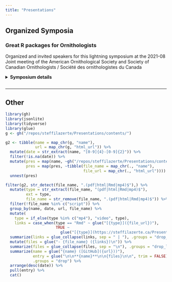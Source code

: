```yaml
---
title: "Presentations"
---
```


## Organized Symposia

### Great R packages for Ornithologists
Organized and invited speakers for this lightning symposium at the 2021-08 Joint meeting of the American Ornithological Society and Society of Canadian Ornithologists / Société des ornithologistes du Canada

<details>
  <summary>**Symposium details**<p></summary>

- Steffi LaZerte - "**How can ornithologists find R packages?**" 
  ([GitHub](https://github.com/steffilazerte/Presentations/blob/master/2021-08%20AOS%7CSOC%20-%20R%20Symposium/) |
  [html](https://steffilazerte.ca/Presentations/2021-08%20AOS%7CSOC%20-%20R%20Symposium/AOS_SCO_2021_LaZerte.html#1) | 
  [pdf](https://steffilazerte.ca/Presentations/2021-08%20AOS%7CSOC%20-%20R%20Symposium/AOS_SCO_2021_LaZerte.pdf) | 
  [video](https://steffilazerte.ca/Presentations/2021-08%20AOS%7CSOC%20-%20R%20Symposium/AOS_SCO_2021_LaZerte.mp4))
  
- Stepfanie Aguillon - "**[dplyr](https://dplyr.tidyverse.org/): A useful toolbox for manipulating data**" ([GitHub](https://github.com/stepfanie-aguillon/AOS2021-dplyr))

- Matt Dyson - "**[sf](https://r-spatial.github.io/sf/), [raster](https://github.com/rspatial/raster), and [tmap](https://mtennekes.github.io/tmap/): The spatial data trinity**" ([GitHub](https://github.com/dysonwildlife/AOS_2021))

- Mark Padgham - "**[osmdata](https://docs.ropensci.org/osmdata/): Roadless areas and avian diversity**" ([GitHub](https://github.com/mpadge/presentations/tree/main/2021/aos21) | [video](https://github.com/mpadge/presentations/releases/download/aos21/padgham.mp4))

- Sunny Tseng - "**[seewave](https://rug.mnhn.fr/seewave/) and [tuneR](https://cran.r-project.org/web/packages/tuneR/index.html): Sound analysis in ornithology**"

- María Juliana Benítez Saldívar - "**[warbler](https://marce10.github.io/warbleR/) and [Rraven](https://marce10.github.io/Rraven/): Bioacoustics in R**"

- John Quinn - "**[soundecology](http://ljvillanueva.github.io/soundecology/): Using acoustic indices for landscape assessment and monitoring**"

- Danielle Ethier - "**[naturecounts](https://birdstudiescanada.github.io/naturecounts/): Millions of bird occurrence records at your fingertips**" 
  ([pdf](https://steffilazerte.ca/Presentations/2021-08%20AOS%7CSOC%20-%20R%20Symposium/naturecounts_AOS_SCO%20Aug%202021%20Final%20ENG-FR.pdf))

- Jessica Burnett - "**[bbsAssistant](https://github.com/trashbirdecology/bbsAssistant): An R package for downloading and handling data and information from the North American Breeding Bird Survey**" (Contact for details)

- Amie MacDonald - "**[motus](https://motuswts.github.io/motus/): Managing motus data in R**"

- Martin Beal - "**[track2KBA](https://github.com/BirdLifeInternational/track2kba): An R package for identifying important sites for biodiversity from tracking data**"

- Elena West - "**[MixSIAR](https://brianstock.github.io/MixSIAR/index.html): An R package for avian diet analysis**" ([pdf](https://steffilazerte.ca/Presentations/2021-08%20AOS%7CSOC%20-%20R%20Symposium/ElenaWest_LightningTalk_MixSIAR.pdf))

- Evan Adams - "**[INLA](https://www.r-inla.org/): A way for ecologists to overcome their worst impulses**"

- Luke Campillo - "**[pavo](http://pavo.colrverse.com/): Color analysis in birds**"

- Philipp Boersch-Supan - "**[moult](https://cran.r-project.org/web/packages/moult/index.html) and [moultmcmc](https://pboesu.github.io/moultmcmc/index.html): Inference for moult phenology models**" 
  ([pdf](https://raw.githubusercontent.com/pboesu/aos_sco_2021_moult_models/main/AOS_SCO_LightningTalk_slides.pdf) | 
  [transcript](https://raw.githubusercontent.com/pboesu/aos_sco_2021_moult_models/main/2021_AOS_SCO_lightning_talk_transcript.pdf))

- Marc-Olivier Beausoleil - "**Putting it all together: [Ornithometrics](https://beausoleilmo.github.io/Ornithometrics-ctv/Ornithometrics.html) — a task view for ornithology**"

</details>

---

## Other

```r
library(gh)
library(jsonlite)
library(tidyverse)
library(glue)
g <- gh("/repos/steffilazerte/Presentations/contents/")

g2 <- tibble(name = map_chr(g, "name"),
             url = map_chr(g, "html_url")) %>%
  mutate(date = str_extract(name, "[0-9]{4}-[0-9]{2}")) %>%
  filter(!is.na(date)) %>%
  mutate(pres = map(name, ~gh("/repos/steffilazerte/Presentations/contents/{pres}", pres = .)),
         pres = map(pres, ~tibble(file_name = map_chr(., "name"), 
                                  file_url = map_chr(., "html_url")))) %>%
  unnest(pres)

filter(g2, str_detect(file_name, ".(pdf|html|Rmd|mp4)$"),) %>%
  mutate(type = str_extract(file_name, "(pdf|html|Rmd|mp4)$"),
         ext = type,
         file_name = str_remove(file_name, ".(pdf|html|Rmd|mp4)$")) %>%
  filter(!file_name %in% c("script")) %>%
  group_by(name, date, url, file_name) %>%
  mutate(
    type = if_else(type %in% c("mp4"), "video", type),
    links = case_when(type == "Rmd" ~ glue("[{type}]({file_url})"),
                      TRUE ~ 
                        glue("[{type}](https://steffilazerte.ca/Presentations/{name}/{file_name[1]}.{ext})"))) %>%
  summarize(links = glue_collapse(links, sep = " | "), .groups = "drop_last") %>%
  mutate(files = glue("- {file_name} ({links})\n")) %>%
  summarize(files = glue_collapse(files, sep = "\n"), .groups = "drop_last") %>%
  summarize(name = glue("{name} ([GitHub]({url}))"), 
            entry = glue("\n\n**{name}**\n\n{files}\n\n", trim = FALSE),
            .groups = "drop") %>%
  arrange(desc(date)) %>%
  pull(entry) %>%
  cat()
```